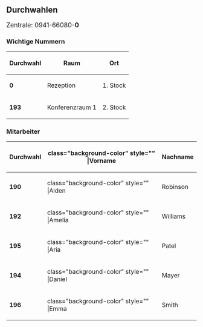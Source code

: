 ==Durchwahlen==
<span class="bi bi-telephone-fill"></span> <big> Zentrale: 0941-66080-'''0'''</big>

===Wichtige Nummern===
{| class="wikitable small" style="width:100%;"
! style="width:60px;" |Durchwahl
! class="background-color" |Raum
!Ort
|-
|'''0'''
|Rezeption
|1.  Stock
|-
| style="width:60px;" class="background-color" |'''193'''
| class="background-color" |Konferenzraum 1
|2. Stock
|}

===Mitarbeiter===
{| class="sortable wikitable" style="width:100%;"
|-
! style="width:60px;" class="background-color" |Durchwahl
! class="background-color" style="" |Vorname
!Nachname
|-
| style="width:60px;" class="background-color" |'''190'''
| class="background-color" style="" |Aiden
|Robinson
|-
| style="width:60px;" class="background-color" |'''192'''
| class="background-color" style="" |Amelia
|Williams
|-
| style="width:60px;" class="background-color" |'''195'''
| class="background-color" style="" |Aria
|Patel
|-
| style="width:60px;" class="background-color" |'''194'''
| class="background-color" style="" |Daniel
|Mayer
|-
| style="width:60px;" class="background-color" |'''196'''
| class="background-color" style="" |Emma
|Smith
|}